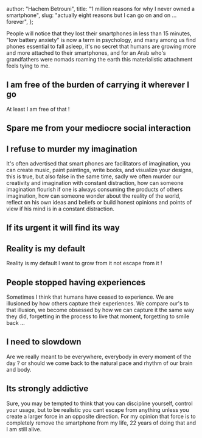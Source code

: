 
  author: "Hachem Betrouni",
  title: "1 million reasons for why I never owned a smartphone",
  slug: "actually eight reasons but I can go on and on ... forever",
};

People will notice that they lost their smartphones in less than 15 minutes,
"low battery anxiety" is now a term in psychology,
and many among us find phones essential to fall asleep,
it's no secret that humans are growing more and more attached to their smartphones,
and for an Arab who's grandfathers were nomads roaming the earth this materialistic attachment feels tying to me.

## I am free of the burden of carrying it wherever I go

At least I am free of that !

## Spare me from your mediocre social interaction

## I refuse to murder my imagination

It's often advertised that smart phones are facilitators of imagination,
you can create music, paint paintings, write books,
and visualize your designs, this is true,
but also false in the same time, sadly we often murder our creativity and imagination
with constant distraction, how can someone imagination flourish if one is always
consuming the products of others imagination, how can someone wonder about the reality of the world,
reflect on his own ideas and beliefs or build honest opinions and points of view if his mind is in a constant distraction.

## If its urgent it will find its way

## Reality is my default

Reality is my default I want to grow from it not escape from it !

## People stopped having experiences

Sometimes I think that humans have ceased to experience. We are illusioned by how others capture their experiences.
We compare our's to that illusion, we become obsessed by how we can capture it the same way they did,
forgetting in the process to live that moment, forgetting to smile back ...

## I need to slowdown

Are we really meant to be everywhere, everybody in every moment of the day ?
or should we come back to the natural pace and rhythm of our brain and body.

## Its strongly addictive

Sure, you may be tempted to think that you can discipline yourself, control your usage,
but to be realistic you cant escape from anything unless you create a larger force in an opposite direction.
For my opinion that force is to completely remove the smartphone from my life, 22 years of doing that and I am still alive.

